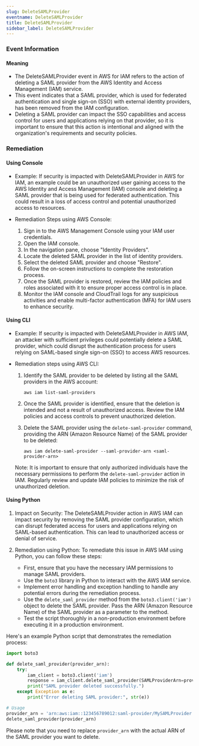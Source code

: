 ```yaml
--- 
slug: DeleteSAMLProvider
eventname: DeleteSAMLProvider
title: DeleteSAMLProvider
sidebar_label: DeleteSAMLProvider
---
```

                       
### Event Information

#### Meaning

- The DeleteSAMLProvider event in AWS for IAM refers to the action of deleting a SAML provider from the AWS Identity and Access Management (IAM) service.
- This event indicates that a SAML provider, which is used for federated authentication and single sign-on (SSO) with external identity providers, has been removed from the IAM configuration.
- Deleting a SAML provider can impact the SSO capabilities and access control for users and applications relying on that provider, so it is important to ensure that this action is intentional and aligned with the organization's requirements and security policies.

### Remediation

#### Using Console

- Example: If security is impacted with DeleteSAMLProvider in AWS for IAM, an example could be an unauthorized user gaining access to the AWS Identity and Access Management (IAM) console and deleting a SAML provider that is being used for federated authentication. This could result in a loss of access control and potential unauthorized access to resources.

- Remediation Steps using AWS Console:
  1. Sign in to the AWS Management Console using your IAM user credentials.
  2. Open the IAM console.
  3. In the navigation pane, choose "Identity Providers".
  4. Locate the deleted SAML provider in the list of identity providers.
  5. Select the deleted SAML provider and choose "Restore".
  6. Follow the on-screen instructions to complete the restoration process.
  7. Once the SAML provider is restored, review the IAM policies and roles associated with it to ensure proper access control is in place.
  8. Monitor the IAM console and CloudTrail logs for any suspicious activities and enable multi-factor authentication (MFA) for IAM users to enhance security.

#### Using CLI

- Example: If security is impacted with DeleteSAMLProvider in AWS IAM, an attacker with sufficient privileges could potentially delete a SAML provider, which could disrupt the authentication process for users relying on SAML-based single sign-on (SSO) to access AWS resources.

- Remediation steps using AWS CLI:
  1. Identify the SAML provider to be deleted by listing all the SAML providers in the AWS account:
     ```
     aws iam list-saml-providers
     ```

  2. Once the SAML provider is identified, ensure that the deletion is intended and not a result of unauthorized access. Review the IAM policies and access controls to prevent unauthorized deletion.

  3. Delete the SAML provider using the `delete-saml-provider` command, providing the ARN (Amazon Resource Name) of the SAML provider to be deleted:
     ```
     aws iam delete-saml-provider --saml-provider-arn <saml-provider-arn>
     ```

  Note: It is important to ensure that only authorized individuals have the necessary permissions to perform the `delete-saml-provider` action in IAM. Regularly review and update IAM policies to minimize the risk of unauthorized deletion.

#### Using Python

1. Impact on Security: The DeleteSAMLProvider action in AWS IAM can impact security by removing the SAML provider configuration, which can disrupt federated access for users and applications relying on SAML-based authentication. This can lead to unauthorized access or denial of service.

2. Remediation using Python: To remediate this issue in AWS IAM using Python, you can follow these steps:

   - First, ensure that you have the necessary IAM permissions to manage SAML providers.
   - Use the `boto3` library in Python to interact with the AWS IAM service.
   - Implement error handling and exception handling to handle any potential errors during the remediation process.
   - Use the `delete_saml_provider` method from the `boto3.client('iam')` object to delete the SAML provider. Pass the ARN (Amazon Resource Name) of the SAML provider as a parameter to the method.
   - Test the script thoroughly in a non-production environment before executing it in a production environment.

Here's an example Python script that demonstrates the remediation process:

```python
import boto3

def delete_saml_provider(provider_arn):
    try:
        iam_client = boto3.client('iam')
        response = iam_client.delete_saml_provider(SAMLProviderArn=provider_arn)
        print("SAML provider deleted successfully.")
    except Exception as e:
        print("Error deleting SAML provider:", str(e))

# Usage
provider_arn = 'arn:aws:iam::123456789012:saml-provider/MySAMLProvider'
delete_saml_provider(provider_arn)
```

Please note that you need to replace `provider_arn` with the actual ARN of the SAML provider you want to delete.


 